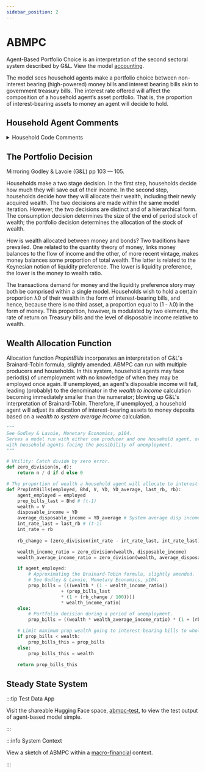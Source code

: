 ```yaml
---
sidebar_position: 2
---
```


# ABMPC

Agent-Based Portfolio Choice is an interpretation of the second sectoral system described by G&L. View the model [accounting](https://docs.google.com/spreadsheets/d/1f2picRBpByjb77flxEGjCrZ9Ych3ctrqBSqy90PR6LM/edit?usp=sharing).

The model sees household agents make a portfolio choice between non-interest bearing (high-powered) money bills and interest bearing bills akin to government treasury bills. The interest rate offered will affect the composition of a household agent’s asset portfolio.  That is, the proportion of interest-bearing assets to money an agent will decide to hold.

## Household Agent Comments

<details>
  <summary>Household Code Comments</summary>
  <div>
    <div>
        ```python showLineNumbers title="agents.py"
        class Household(Agent):
            self.breed = "Household"

            def step(self) -> None:
                '''
                ABMPC Household Functions (each and every iteration):
                1 Calculate disposable income, the wage & interest received minus tax.
                2 Consumption Decision: Decide how much to save out of income.
                3 Portfolio Decision: Calculate wealth and allocate between money and bills.
                    Two Traditions:
                    Quantity theory of money: Link money balances to the flow of income.
                    Liquidity preference: Make money balances some proportion of wealth.
                '''

                # 2
                '''
                G&L Equations, p104:

                α1 : Propensity to consume out of regular income.
                α2 : Propensity to consume out of past wealth.
                λ : Reaction parameters in the portfolio choice of households.
                λ0 : Proportion of wealth held in bills.
                (1 - λ0) : Proportion of wealth held in central bank deposits (high-powered money).


                (4.4) V = V_-1 + (YD - C):
                New wealth is past wealth plus disposable income minus consumption.

                (4.5) C = α1 * YD + α2 * V_-1:
                        Propensity to consume out of disposable income
                        + propensity to consume out of past wealth.
                (4.6) Hh = V - Bh
                (4.7) Bh/V = λ0 + λ1 * r - λ2 * (YD/V)
                '''

                # 3
                '''
                Proportion of money balances modulated by two elements:
                    1: The rate of return r on bills.
                    2: The level of disposable income (YD) relative to wealth.

                    G&L p104: The share of wealth which agents wish to hold in the
                    form of money deposits is negatively related to the interest rate
                    and positively related to disposable income.

                    Reverse: The share of wealth which agents wish to hold in the form
                    of bills is positively related to the interest rate and negatively
                    related to disposable income.

                    (Translation: 1. The share of wealth an agent will wish to hold as
                    bills will increase with a higher interest rate. Therefore, a lower
                    proportion of wealth will be held as deposits. If the interest rate
                    decreases, an agent will lower the proportion of their wealth held as bills,
                    which will increase, as a residual, the proportion held as deposits.)

                    (Translation: 2. The lower the level of disposable income to wealth,
                    the higher the proportion of their wealth an agent will wish to hold as bills.
                    The higher the level of disposable income to wealth, the lower the proportion
                    of their wealth an agent will wish to hold as bills, and as a residual,
                    the higher will be the proportion held as deposits.)
                '''
        ```
    </div>
  </div>
</details>

## The Portfolio Decision

Mirroring Godley & Lavoie (G&L) pp 103 — 105.

Households make a two stage decision.  In the first step, households decide how much they will save out of their income.  In the second step, households decide how they will allocate their wealth, including their newly acquired wealth.  The two decisions are made within the same model iteration.  However, the two decisions are distinct and of a hierarchical form.  The consumption decision determines the size of the end of period stock of wealth; the portfolio decision determines the allocation of the stock of wealth.

How is wealth allocated between money and bonds?  Two traditions have prevailed.  One related to the quantity theory of money, links money balances to the flow of income and the other, of more recent vintage, makes money balances some proportion of total wealth.  The latter is related to the Keynesian notion of liquidity preference.  The lower is liquidity preference, the lower is the money to wealth ratio.

The transactions demand for money and the liquidity preference story may both be comprised within a single model.  Households wish to hold a certain proportion λ0 of their wealth in the form of interest-bearing bills, and hence, because there is no third asset, a proportion equal to (1 - λ0) in the form of money.  This proportion, however, is modulated by two elements, the rate of return on Treasury bills and the level of disposable income relative to wealth.

## Wealth Allocation Function

Allocation function *PropIntBills* incorporates an interpretation of G&L's Brainard-Tobin formula, slightly amended. ABMPC can run with multiple producers and households. In this system, household agents may face period(s) of unemployment with no knowledge of when they may be employed once again. If unemployed, an agent's disposable income will fall, leading (probably) to the denominator in the *wealth to income* calculation becoming immediately smaller than the numerator; blowing up G&L's interpretation of Brainard-Tobin. Therefore, if unemployed, a household agent will adjust its allocation of interest-bearing assets to money deposits based on a *wealth to system average income* calculation.

```python showLineNumbers title="abmpc-portfolio-function.py"
"""
See Godley & Lavoie, Monetary Economics, p104.
Serves a model run with either one producer and one household agent, or multiple agents,
with household agents facing the possibility of unemployment.
"""

# Utility: Catch divide by zero error.
def zero_division(n, d):
    return n / d if d else 0

# The proportion of wealth a household agent will allocate to interest-bearing bills:
def PropIntBills(employed, Bhd, V, YD, YD_average, last_rb, rb):
    agent_employed = employed
    prop_bills_last = Bhd # (t-1)
    wealth = V
    disposable_income = YD
    average_disposable_income = YD_average # System average disp income.
    int_rate_last = last_rb # (t-1)
    int_rate = rb
    
    rb_change = (zero_division(int_rate - int_rate_last, int_rate_last) * 100)

    wealth_income_ratio = zero_division(wealth, disposable_income)
    wealth_average_income_ratio = zero_division(wealth, average_disposable_income)

    if agent_employed:        
        # Approximating the Brainard-Tobin formula, slightly amended.
        # See Godley & Lavoie, Monetary Economics, p104.        
        prop_bills = (((wealth * (1 - wealth_income_ratio))
                    + (prop_bills_last
                    * (1 + (rb_change / 100))))
                    * wealth_income_ratio)
    else:
        # Portfolio decision during a period of unemployment.
        prop_bills = ((wealth * wealth_average_income_ratio) * (1 + (rb_change / 100)))

    # Limit maximum prop wealth going to interest-bearing bills to whole of wealth.
    if prop_bills < wealth:
        prop_bills_this = prop_bills
    else:
        prop_bills_this = wealth
    
    return prop_bills_this
```

## Steady State System

:::tip Test Data App

Visit the shareable Hugging Face space, [abmpc-test](https://danodrisc-abmpc-test.hf.space), to view the test output of agent-based model simple.

:::

:::info System Context

View a sketch of ABMPC within a [macro-financial](https://www.data-reports.net/studio-sketch/public-private-finance.html) context.

:::

